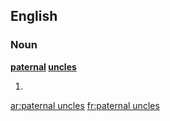 ==English==

===Noun===
'''[[paternal]] [[uncle]]s'''

# {{plural of|paternal uncle}}

[[ar:paternal uncles]]
[[fr:paternal uncles]]